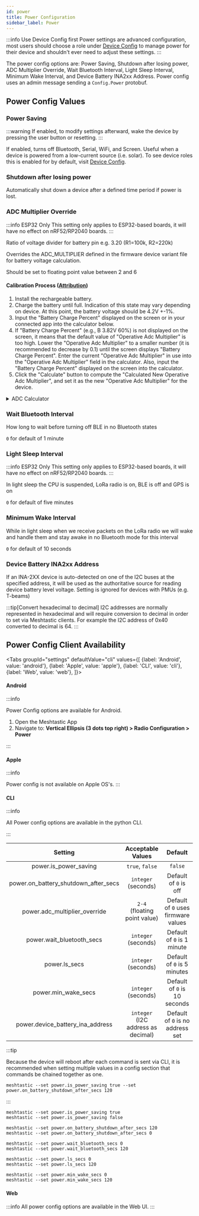 ```yaml
---
id: power
title: Power Configuration
sidebar_label: Power
---
```



:::info Use Device Config first
Power settings are advanced configuration, most users should choose a role under [Device Config](/docs/configuration/radio/device) to manage power for their device and shouldn't ever need to adjust these settings.
:::

The power config options are: Power Saving, Shutdown after losing power, ADC Multiplier Override, Wait Bluetooth Interval, Light Sleep Interval, Minimum Wake Interval, and Device Battery INA2xx Address. Power config uses an admin message sending a `Config.Power` protobuf.

## Power Config Values

### Power Saving

:::warning 
If enabled, to modify settings afterward, wake the device by pressing the user button or resetting.
:::

If enabled, turns off Bluetooth, Serial, WiFi, and Screen. Useful when a device is powered from a low-current source (i.e. solar). To see device roles this is enabled for by default, visit [Device Config](/docs/configuration/radio/device).



### Shutdown after losing power

Automatically shut down a device after a defined time period if power is lost.

### ADC Multiplier Override

:::info ESP32 Only
This setting only applies to ESP32-based boards, it will have no effect on nRF52/RP2040 boards.
:::

Ratio of voltage divider for battery pin e.g. 3.20 (R1=100k, R2=220k)

Overrides the ADC_MULTIPLIER defined in the firmware device variant file for battery voltage calculation.

Should be set to floating point value between 2 and 6

#### Calibration Process ([Attribution](https://wiki.uniteng.com/en/meshtastic/nano-g1-explorer#calibration-process))

1. Install the rechargeable battery.
2. Charge the battery until full. Indication of this state may vary depending on device. At this point, the battery voltage should be 4.2V +-1%.
3. Input the "Battery Charge Percent" displayed on the screen or in your connected app into the calculator below.
4. If "Battery Charge Percent" (e.g., B 3.82V 60%) is not displayed on the screen, it means that the default value of "Operative Adc Multiplier" is too high. Lower the "Operative Adc Multiplier" to a smaller number (it is recommended to decrease by 0.1) until the screen displays "Battery Charge Percent". Enter the current "Operative Adc Multiplier" in use into the "Operative Adc Multiplier" field in the calculator. Also, input the "Battery Charge Percent" displayed on the screen into the calculator.
5. Click the "Calculate" button to compute the "Calculated New Operative Adc Multiplier", and set it as the new "Operative Adc Multiplier" for the device.

<details>
  <summary>ADC Calculator</summary>
  <div>
    <Admonition type="info">
      <p>This calibration method only maps 4.2V to Battery Charge Percent 100%, and does not address the potential non-linearities of the ADC.</p>
    </Admonition>
    <table>
      <tr>
        <td> Battery Charge Percent: </td>
        <td>
          <input type="text" id="batteryChargePercent" defaultValue="65" />
        </td>
      </tr>
      <tr>
        <td>Current Adc Multiplier: </td>
        <td>
          <input type="text" id="operativeAdcMultiplier" defaultValue="2" />
        </td>
      </tr>
      <tr>
        <td>Calculated New Operative Adc Multiplier: </td>
        <td>
          <input
            type="text"
            id="newOperativeAdcMultiplier"
            value="2"
            disabled="disabled"
          />
        </td>
      </tr>
      <tr>
        <td></td>
        <td>
          <button
            className="button button--outline  button--lg cta--button"
            onClick={calculateADC}
          >
            Calculate
          </button>
        </td>
      </tr>
    </table>
  </div>
</details>

### Wait Bluetooth Interval

How long to wait before turning off BLE in no Bluetooth states

`0` for default of 1 minute

### Light Sleep Interval

:::info ESP32 Only
This setting only applies to ESP32-based boards, it will have no effect on nRF52/RP2040 boards.
:::

In light sleep the CPU is suspended, LoRa radio is on, BLE is off and GPS is on

`0` for default of five minutes

### Minimum Wake Interval

While in light sleep when we receive packets on the LoRa radio we will wake and handle them and stay awake in no Bluetooth mode for this interval

`0` for default of 10 seconds

### Device Battery INA2xx Address

If an INA-2XX device is auto-detected on one of the I2C buses at the specified address, it will be used as the authoritative source for reading device battery level voltage. Setting is ignored for devices with PMUs (e.g. T-beams)

:::tip[Convert hexadecimal to decimal]
I2C addresses are normally represented in hexadecimal and will require conversion to decimal in order to set via Meshtastic clients. For example the I2C address of 0x40 converted to decimal is 64.
:::

## Power Config Client Availability

<Tabs
groupId="settings"
defaultValue="cli"
values={[
{label: 'Android', value: 'android'},
{label: 'Apple', value: 'apple'},
{label: 'CLI', value: 'cli'},
{label: 'Web', value: 'web'},
]}>
<TabItem value="android">

#### Android

:::info

Power Config options are available for Android.

1. Open the Meshtastic App
2. Navigate to: **Vertical Ellipsis (3 dots top right) > Radio Configuration > Power**

:::

</TabItem>
<TabItem value="apple">

#### Apple

:::info

Power config is not available on Apple OS's.
:::

</TabItem>
<TabItem value="cli">

#### CLI

:::info

All Power config options are available in the python CLI.

:::

|               Setting                |      Acceptable Values       |               Default               |
| :----------------------------------: | :--------------------------: | :---------------------------------: |
|        power.is_power_saving         |       `true`, `false`        |               `false`               |
| power.on_battery_shutdown_after_secs |     `integer` (seconds)      |        Default of `0` is off        |
|    power.adc_multiplier_override     | `2-4` (floating point value) | Default of `0` uses firmware values |
|      power.wait_bluetooth_secs       |     `integer` (seconds)      |     Default of `0` is 1 minute      |
|            power.ls_secs             |     `integer` (seconds)      |      Default of `0` is 5 minutes    |
|         power.min_wake_secs          |     `integer` (seconds)      |    Default of `0` is 10 seconds     |
| power.device_battery_ina_address     | `integer` (I2C address as decimal)     |  Default of `0` is no address set   |

:::tip

Because the device will reboot after each command is sent via CLI, it is recommended when setting multiple values in a config section that commands be chained together as one.

```shell title="Example:"
meshtastic --set power.is_power_saving true --set power.on_battery_shutdown_after_secs 120
```

:::

```shell title="Enable / Disable Power Saving"
meshtastic --set power.is_power_saving true
meshtastic --set power.is_power_saving false
```

```shell title="Enable / Disable Shutdown after losing power"
meshtastic --set power.on_battery_shutdown_after_secs 120
meshtastic --set power.on_battery_shutdown_after_secs 0
```

```shell title="Set  Wait Bluetooth Interval  (Default of 0 is 60 seconds)"
meshtastic --set power.wait_bluetooth_secs 0
meshtastic --set power.wait_bluetooth_secs 120
```

```shell title="Set Light Sleep to default (Default of 0 is 5 minutes)"
meshtastic --set power.ls_secs 0
meshtastic --set power.ls_secs 120
```

```shell title="Set Minimum Wake Interval (Default of 0 is 10 seconds)"
meshtastic --set power.min_wake_secs 0
meshtastic --set power.min_wake_secs 120
```

</TabItem>
<TabItem value="web">

#### Web

:::info
All power config options are available in the Web UI.
:::

</TabItem>
</Tabs>
